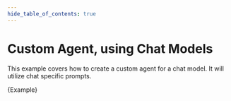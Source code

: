 ```yaml
---
hide_table_of_contents: true
---
```



# Custom Agent, using Chat Models

This example covers how to create a custom agent for a chat model. It will utilize chat specific prompts.

<CodeBlock language="typescript">{Example}</CodeBlock>
